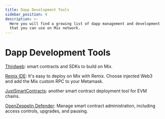 ```yaml
---
title: Dapp Development Tools
sidebar_position: 4
description: >-
  Here you will find a growing list of dapp management and development tools
  that you can use on Mix network.
---
```


# Dapp Development Tools

[Thirdweb](https://portal.thirdweb.com): smart contracts and SDKs to build on Mix.

[Remix IDE](https://remix-project.org/): It's easy to deploy on Mix with Remix. Choose injected Web3 and add the Mix custom RPC to your Metamask.

[JustSmartContracts](https://justsmartcontracts.dev/): another smart contract deployment tool for EVM chains.&#x20;

[OpenZeppelin Defender](https://defender.openzeppelin.com): Manage smart contract administration, including access controls, upgrades, and pausing.
